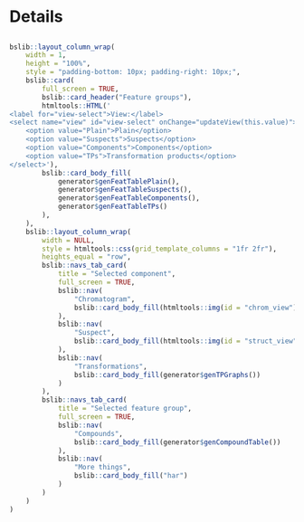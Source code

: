 Details
===

<script>
`r readAllFile(system.file("js", "utils-report-new.js", package = "patRoon"))`
</script>

<style>
/* HACK: to make expander button visible on both dark and light backgrounds */
.rt-expander:after {
    border-top-color: dodgerblue;
}
</style>

##

```r
bslib::layout_column_wrap(
    width = 1,
    height = "100%",
    style = "padding-bottom: 10px; padding-right: 10px;",
    bslib::card(
        full_screen = TRUE,
        bslib::card_header("Feature groups"),
        htmltools::HTML('
<label for="view-select">View:</label>
<select name="view" id="view-select" onChange="updateView(this.value)">
    <option value="Plain">Plain</option>
    <option value="Suspects">Suspects</option>
    <option value="Components">Components</option>
    <option value="TPs">Transformation products</option>
</select>'),
        bslib::card_body_fill(
            generator$genFeatTablePlain(),
            generator$genFeatTableSuspects(),
            generator$genFeatTableComponents(),
            generator$genFeatTableTPs()
        ),
    ),
    bslib::layout_column_wrap(
        width = NULL,
        style = htmltools::css(grid_template_columns = "1fr 2fr"),
        heights_equal = "row",
        bslib::navs_tab_card(
            title = "Selected component",
            full_screen = TRUE,
            bslib::nav(
                "Chromatogram",
                bslib::card_body_fill(htmltools::img(id = "chrom_view"))
            ),
            bslib::nav(
                "Suspect",
                bslib::card_body_fill(htmltools::img(id = "struct_view"))
            ),
            bslib::nav(
                "Transformations",
                bslib::card_body_fill(generator$genTPGraphs())
            )
        ),
        bslib::navs_tab_card(
            title = "Selected feature group",
            full_screen = TRUE,
            bslib::nav(
                "Compounds",
                bslib::card_body_fill(generator$genCompoundTable())
            ),
            bslib::nav(
                "More things",
                bslib::card_body_fill("har")
            )
        )
    )
)
```

